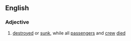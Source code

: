 ==English==

===Adjective===
{{en-adj|head=[[lost]] with all [[hand]]s|-}}

# {{label|en|nautical}} [[destroyed]] or [[sunk]], while all [[passenger]]s and [[crew]] [[died]]